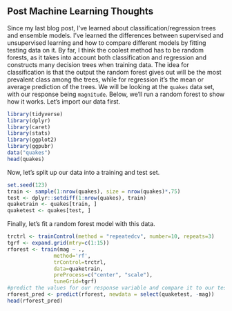 ## Post Machine Learning Thoughts

Since my last blog post, I've learned about classification/regression trees and ensemble models. I've learned the differences between supervised and unsupervised learning and how to compare different models by fitting testing data on it. By far, I think the coolest method has to be random forests, as it takes into account both classification and regression and constructs many decision trees when training data. The idea for classification is that the output the random forest gives out will be the most prevalent class among the trees, while for regression it's the mean or average prediction of the trees. We will be looking at the `quakes` data set, with our response being `magnitude`. Below, we'll run a random forest to show how it works. 
Let's import our data first.
```r
library(tidyverse)
library(dplyr)
library(caret)
library(stats)
library(ggplot2)
library(ggpubr)
data("quakes")
head(quakes)
```

Now, let's split up our data into a training and test set.
```r
set.seed(123)
train <- sample(1:nrow(quakes), size = nrow(quakes)*.75)
test <- dplyr::setdiff(1:nrow(quakes), train)
quaketrain <- quakes[train, ]
quaketest <- quakes[test, ]
```

Finally, let's fit a random forest model with this data.
```r
trctrl <- trainControl(method = "repeatedcv", number=10, repeats=3)
tgrf <- expand.grid(mtry=c(1:15))
rforest <- train(mag ~ ., 
               method='rf', 
               trControl=trctrl, 
               data=quaketrain, 
               preProcess=c("center", "scale"),
               tuneGrid=tgrf)
#predict the values for our response variable and compare it to our testing data. 
rforest_pred <- predict(rforest, newdata = select(quaketest, -mag))
head(rforest_pred)
```

